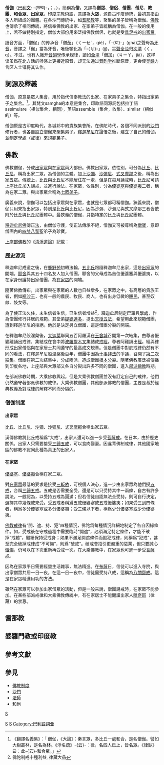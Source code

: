 {{佛教}} 

{{主條目消歧義|關於與「僧伽」名稱相近或相同的條目，請見「[[僧侶|僧侶]]」。關於[[唐代|唐代]]高僧，請見[[泗州大聖|泗州僧伽]]。}}

'''僧伽'''（[[巴利文|巴利文]]: -{सन्घ}-，{{IAST|Saṅgha}}；{{lang-sa|संघ}}，{{IAST|Saṃgha}}），簡稱為'''僧'''，又譯為'''僧眾'''、'''僧侶'''、'''僧團'''、'''僧尼'''、'''教團'''、'''和合眾'''、'''出家眾'''，[[印度|印度]]宗教術語，意譯為'''大眾'''，源自古印度傳統，最初意指由多人所組成的團體。在各沙門傳統中，如[[耆那教|耆那教]]等，聚集的弟子皆稱為僧伽。[[佛教|佛教]]也傳承了相同傳統，將信奉佛教的出家、在家弟子皆統稱為僧伽。在一般的使用上，若不做特別指定，僧伽大部份用來泛指佛教僧侶，也就是受[[具足戒|具足戒]]的[[出家眾|出家眾]]。

讀音方面，「僧伽」的传承音「僧茄」（ㄑㄧㄝˊ，qié），「-{घा}-」(ghā)之聲母為[[牙音|牙音]]，音譯之「伽」當為牙音，唯後顎化為「-{ㆢ}-」(jj)，[[平聲|平聲]][[清濁音#漢語|全浊]]归[[次清|次清]]（ㄑ，q）。不过，也有人撇开[[音韻學|音韻學]]传承规律，讀如[[全清|全清]]「僧加」（ㄐㄧㄚ，jiā），这样读虽然在北方话的听感上更接近原音，却无法通过[[音韵学|音韵学]]推断原音，更会使[[吴语|吴]][[赣语|赣]]方言区人士错将其认作{{IAST|Sangka}}。

== 詞源及釋義 ==
僧伽，原意是眾人集會，用於指代信奉教法的出家、在家弟子之集合，特指出家弟子之集合。<ref>《翻譯名義集》：「 僧伽，《大論》：秦言眾，多比丘一處和合，是名僧伽。譬如大樹叢林，是名為林。《淨名疏》-{云}-：律，名四人已上，皆名眾。《律鈔》曰：此-{云}-和合眾。」</ref>。其梵文samgha的本意是集合，印歐語同源詞包括拉丁語assimulare（相似集合，相同），英語assemble（集合，收集）、similar（相似的）等。

僧伽原是古印度時代，各城邦中的貴族集會所。在佛陀時代，各個不同派別的[[沙門|沙門]]修行者，也各自設立僧伽來聚集弟子。[[釋迦牟尼|釋迦牟尼]]在證悟之後，建立了自己的僧伽，並制定[[學處|學處]]（戒律）來規範弟子。

== 佛教 ==
佛教僧伽，分成[[出家眾|出家眾]]與[[在家眾|在家眾]]兩大部份。佛教出家眾，依性別，可分為[[比丘|比丘]]、[[比丘尼|比丘尼]]，稱為出家二眾，為僧伽的主體。加上[[沙彌|沙彌]]、[[沙彌尼|沙彌尼]]、[[式叉摩那|式叉摩那]]之後，稱為出家五眾。傳統上，比丘與比丘尼不能居住在一處，但是在每月誦戒時，比丘尼可請上座比丘加入誦戒，並進行說法。在家眾，依性別，分為[[優婆塞|優婆塞]]與[[優婆夷|優婆夷]]二者，稱為在家二眾。與出家眾合稱為[[七眾弟子|七眾弟子]]。

廣義來說，僧伽可以包括出家眾與在家眾，也就是七眾都可稱僧伽。狹義來說，僧伽只用來指出家眾，特別是比丘與比丘尼，因為沙彌、沙彌尼與式叉摩那三者皆依附於比丘與比丘尼團體中。最狹義的僧伽，只指特定的比丘與比丘尼團體。

[[釋迦牟尼|釋迦牟尼]][[佛|佛]]傳正[[法_(佛典)|法]]，由僧伽守護，使正法傳承不絕，僧伽又可被尊稱為[[僧寶|僧寶]]，意即僧團內的[[四雙八輩|四雙八輩]]聖弟子為珍寶。

[[上座部佛教|上座部佛教]]的《[[清淨道論|清淨道論]]》記載：
{{cquote|「四雙」：依雙數來說，指證得初道者（須陀洹）及證得（須陀洹）初果者為一雙，如是共有四雙。「八輩」：是依人而言，即證得初道者（須陀洹）為一，初果者為一，如是共有八人。此句中的人（purisa）與補特伽羅（puggala；梵文是pudgala）同義；此處的人指被教化者。「世尊的聲聞眾」：指依此雙數的四雙，或依單獨的八輩補特伽羅（人）為世尊的聲聞眾。}}

=== 歷史源流 ===
釋迦牟尼成道之後，在[[鹿野苑|鹿野苑]]初轉法輪，[[五比丘|五比丘]]跟隨釋迦牟尼出家，這是[[出家眾|出家眾]]的開端。[[耶舍|耶舍]]與其五十四名友人加入僧團，耶舍的父母成為首位優婆塞與優婆夷，以在家身份護持出家僧團，為[[在家眾|在家眾]]的開端。

隨著佛教傳布，出家眾與在家眾的人數也日益增多，在家眾之中，有高層的貴族王者，例如[[瓶沙王|瓶沙王]]，也有一般的農民、牧民、商人，也有出身低微的[[賤民|賤民]]，甚至奴隸、妓女等。

為了使正法久住，未生信者生信，已生信者增益<ref>佛陀制戒十種利益, 律藏大品</ref>，[[釋迦牟尼|釋迦牟尼]]制定[[尸羅|尸羅]]與[[學處|學處]]，作為僧團修行共居的規範。其堂弟[[提婆達多|提婆達多]]，提出[[天授五法|天授五法]]，希望用此來規範僧團，遭到釋迦牟尼的拒絕。他於是決定另立僧團，這是僧團分裂的開端。

在釋迦牟尼般涅槃後，[[大迦葉|大迦葉]]聯同五百阿羅漢在[[王舍城|王舍城]]召開第一次結集，由尊者優婆離誦出戒律，集結成在會中將[[波羅提木叉|波羅提木叉]]集結成[[戒經|戒經]]，尊者阿難誦出[[修多羅|經]]。經與律形成出家僧侶與在家居士共同遵守的最高成文規章。但是僧團中對於戒律仍然有不同的看法，在釋迦牟尼般涅槃後百年，僧團中因為[[十事非法|十事非法]]的爭議，召開了[[第二次結集|第二次結集]]。僧團在第二次結集中，分成兩派，造成僧團[[根本分裂|根本分裂]]。隨著佛教廣泛被傳播到印度各地，上座部與大眾部又各自分裂出許多不同的僧團，進入[[部派佛教|部派佛教]]時期。

在部派佛教時期，大乘佛教興起，但是大乘佛教僧團並沒有訂定自己的戒律，他們仍然遵守著部派佛教的戒律。大乘佛教僧團，其他部派佛教的僧團，主要是基於經典教義及對戒律的解釋不同而分隔的。

=== 僧伽制度 ===


====出家眾====
{{Main|出家眾}}
[[比丘|比丘]]、[[比丘尼|比丘尼]]、[[沙彌|沙彌]]、[[沙彌尼|沙彌尼]]、[[式叉摩那|式叉摩那]]合稱出家五眾。

漢傳佛教將比丘戒稱爲“大戒”，出家人還可以進一步受[[菩薩戒|菩薩戒]]。在日本，由於歷史關係，出家人只需要接受[[三皈依|三歸]][[五戒|五戒]]，可以食肉娶妻。因違背佛制戒律，其他國家地區的佛教不認同此種{{link-jp|僧|日本僧人}}為真正的出家人。

====在家眾====
{{Main|在家眾|優婆塞|優婆夷}}
[[優婆塞|優婆塞]]、[[優婆夷|優婆夷]]合稱在家二眾。

對[[在家眾|在家眾]]最低的要求是接受[[三皈依|三皈依]]，可視個人決心，進一步由出家眾為他們授[[五戒|五戒]]，合稱[[三皈依|三歸]][[五戒|五戒]]。五戒是否需要全受，還是可以只受持其中一兩條，自古有許多說法。一般認為，以受持五戒為圓滿；但若信徒自認無法全受持，則可自行決定，選擇其中幾條戒來受。受五戒者稱爲五戒優婆塞或五戒優婆夷；如果受三到四條者，稱爲多分優婆塞或多分優婆夷；受三條以下者，稱爲少分優婆塞或少分優婆夷。

[[佛教戒律|佛教戒律]]有“開、遮、持、犯”四種情況，佛陀爲每種情況詳細地制定了各自因緣條件。如，受戒後在守戒過程中需要臨時“開遮”，必須滿足特定條件，才能不破掉“戒體”，繼續保持受戒身；如果不滿足開遮條件而毀犯戒律，則稱爲“犯戒”，甚至完全破掉戒律成“不可悔”，則爲“破戒”。破戒會招引更嚴重的惡業，但只要誠心[[懺悔|懺悔]]，仍可以在下次重新再受戒一次。在大乘佛教中，在家眾也可進一步受[[菩薩戒|菩薩戒]]。

因為在家眾平日需要經營生活雜事，無法精進。在[[布薩|布薩]]日，信徒可以進入寺院，與出家僧眾共居一日一夜，在這一日一夜中，信徒需受持八戒，這稱為[[八關齋戒|八關齋戒]]。這是在家眾精進用功的方法。

雖然在家眾可以參加出家僧眾的活動，但是一般來說，僧團誦戒時，在家眾不能參加。在某些部派戒律和大乘佛教傳統中，有在家居士不能閱讀出家人[[毗奈耶|毗奈耶]]（律藏）的禁忌。

== 耆那教 ==

== 婆羅門教或印度教 ==

== 參考文獻 ==
{{Reflist}}

== 參見 ==
* [[佛教制度|佛教制度]]
* [[沙門|沙門]]
* [[法師|法師]]
* [[和尚|和尚]]

{{佛教主题}}
{{Authority control}}

[[Category:佛教並稱名詞|S]]
[[Category:梵語詞彙|S]]
[[Category:巴利語詞彙|Category:巴利語詞彙]]
[[category:佛教頭銜|S]]